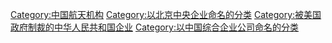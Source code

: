{{Catmore}}

[[Category:中国航天机构|Category:中国航天机构]]
[[Category:以北京中央企业命名的分类|Category:以北京中央企业命名的分类]]
[[Category:被美国政府制裁的中华人民共和国企业|Category:被美国政府制裁的中华人民共和国企业]]
[[Category:以中国综合企业公司命名的分类|Category:以中国综合企业公司命名的分类]]